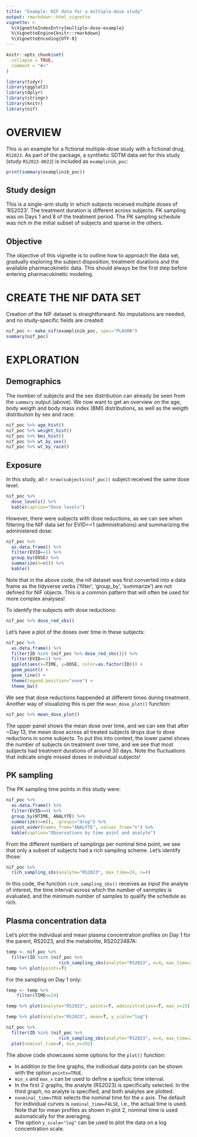 ```yaml
---
title: "Example: NIF data for a multiple-dose study"
output: rmarkdown::html_vignette
vignette: >
  %\VignetteIndexEntry{multiple-dose-example}
  %\VignetteEngine{knitr::rmarkdown}
  %\VignetteEncoding{UTF-8}
---
```


```r
knitr::opts_chunk$set(
  collapse = TRUE,
  comment = "#>"
)
```

```r
library(tidyr)
library(ggplot2)
library(dplyr)
library(stringr)
library(knitr)
library(nif)
```

# OVERVIEW

This is an example for a fictional multiple-dose study with a
fictional drug, `RS2023`. As part of the package, a synthetic SDTM data set for
this study (study `RS2023-0022`) is included as `examplinib_poc`:

```r
print(summary(examplinib_poc))
```

## Study design

This is a single-arm study in which subjects received multiple doses of 'RS2023'. 
The treatment duration is different across subjects. PK sampling was on Days 1
and 8 of the treatment period. The PK sampling schedule was rich in the initial
subset of subjects and sparse in the others.

## Objective

The objective of this vignette is to outline how to approach the data set, 
gradually exploring the subject disposition, treatment durations and the available
pharmacokinetic data. This should always be the first step before entering 
pharmacokinetic modeling.

# CREATE THE NIF DATA SET

Creation of the NIF dataset is straightforward. No imputations are needed, and
no study-specific fields are created:

```r
nif_poc <- make_nif(examplinib_poc, spec="PLASMA")
summary(nif_poc)
```

# EXPLORATION

## Demographics

The number of subjects and the sex distribution can already be seen from the
`summary` output (above). We now want to get an overview on the age, body weigth
and body mass index (BMI) distributions, as well as the weigth distribution by
sex and race:

```r
nif_poc %>% age_hist()
nif_poc %>% weight_hist()
nif_poc %>% bmi_hist()
nif_poc %>% wt_by_sex()
nif_poc %>% wt_by_race()
```

## Exposure

In this study, all `r nrow(subjects(nif_poc))` subject received the same dose level: 

```r
nif_poc %>%
  dose_levels() %>% 
  kable(caption="Dose levels")
```

However, there were subjects with dose reductions, as we can see when filtering
the NIF data set for EVID==1 (administrations) and summarizing the administered
dose:

```r
nif_poc %>% 
  as.data.frame() %>% 
  filter(EVID==1) %>% 
  group_by(DOSE) %>% 
  summarize(n=n()) %>% 
  kable()
```

Note that in the above code, the nif dataset was first converted into a data
frame as the tidyverse verbs ('filter', 'group_by', 'summarize') are not defined
for NIF objects. This is a common pattern that will often be used for more 
complex analyses!

To identify the subjects with dose reductions: 

```r
nif_poc %>% dose_red_sbs()
```

Let's have a plot of the doses over time in these subjects: 

```r
nif_poc %>% 
  as.data.frame() %>% 
  filter(ID %in% (nif_poc %>% dose_red_sbs())) %>% 
  filter(EVID==1) %>% 
  ggplot(aes(x=TIME, y=DOSE, color=as.factor(ID))) + 
  geom_point() +
  geom_line() +
  theme(legend.position="none") +
  theme_bw()
```

We see that dose reductions happended at different times during treatment. Another
way of visualizing this is per the `mean_dose_plot()` function:

```r
nif_poc %>% mean_dose_plot()
```

The upper panel shows the mean dose over time, and we can see that after ~Day 13,
the mean dose across all treated subjects drops due to dose reductions in some
subjects. To put this into context, the lower panel shows the number of subjects
on treatment over time, and we see that most subjects had treatment durations
of around 30 days. Note the fluctuations that indicate single missed doses in
individual subjects!

## PK sampling

The PK sampling time points in this study were:

```r
nif_poc %>% 
  as.data.frame() %>% 
  filter(EVID==0) %>% 
  group_by(NTIME, ANALYTE) %>% 
  summarize(n=n(), .groups="drop") %>% 
  pivot_wider(names_from="ANALYTE", values_from="n") %>% 
  kable(caption="Observations by time point and analyte")
```

From the different numbers of samplings per nominal time point, we see that only
a subset of subjects had a rich sampling scheme. Let's identify those:

```r
nif_poc %>% 
  rich_sampling_sbs(analyte="RS2023", max_time=24, n=4)
```

In this code, the function `rich_sampling_sbs()` receives as input the analyte
of interest, the time interval across which the number of sanmples is evaluated,
and the minimum number of samples to qualify the schedule as rich.

## Plasma concentration data

Let's plot the individual and mean plasma concentration profiles on Day 1 for
the parent, RS2023, and the metabolite, RS2023487A:

```r
temp <- nif_poc %>% 
  filter(ID %in% (nif_poc %>%
                    rich_sampling_sbs(analyte="RS2023", n=4, max_time=24)))
temp %>% plot(points=T)
```

For the sampling on Day 1 only:

```r
temp <- temp %>% 
    filter(TIME<=24)

temp %>% plot(analyte="RS2023", points=T, administrations=T, max_x=15)

temp %>% plot(analyte="RS2023", mean=T, y_scale="log")

nif_poc %>% 
  filter(ID %in% (nif_poc %>%
                    rich_sampling_sbs(analyte="RS2023", n=4, max_time=24))) %>% 
  plot(nominal_time=F, min_x=192)
```

The above code showcases some options for the `plot()` function: 

* In addition to the line graphs, the individual data points can be shown with
  the option `points=TRUE`.
* `min_x` and `max_x` can be used to define a speficic time interval.
* In the first 2 graphs, the analyte (RS2023) is specifically selected. In the
  third graph, no analyte is specified, and both analytes are plotted.
* `nonminal_time=TRUE` selects the nominal time for the x axis. The default for
  individual curves is `nominal_time=FALSE`, i.e., the actual time is used. Note
  that for mean profiles as shown in plot 2, nominal time is used automatically
  for the averaging.
* The option `y_scale="log"` can be used to plot the data on a log concentration
  scale.



